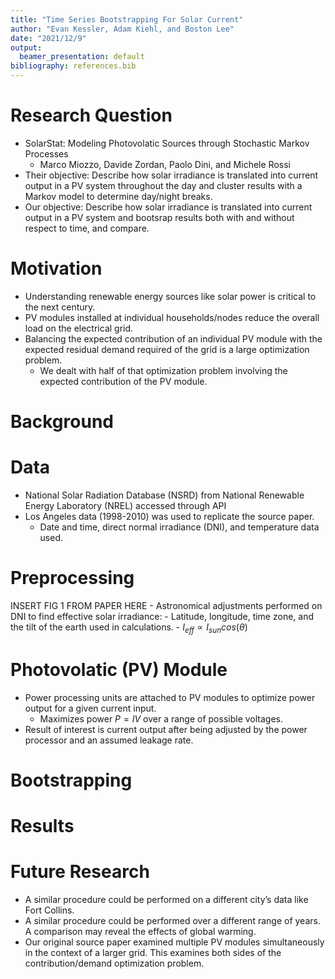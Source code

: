 ```yaml
---
title: "Time Series Bootstrapping For Solar Current"
author: "Evan Kessler, Adam Kiehl, and Boston Lee"
date: "2021/12/9"
output:
  beamer_presentation: default
bibliography: references.bib
---
```


# Research Question

- SolarStat: Modeling Photovolatic Sources through Stochastic Markov Processes
    - Marco Miozzo, Davide Zordan, Paolo Dini, and Michele Rossi
- Their objective: Describe how solar irradiance is translated into current output in a PV system throughout the day and cluster results with a Markov model to determine day/night breaks.
- Our objective: Describe how solar irradiance is translated into current output in a PV system and bootsrap results both with and without respect to time, and compare.

# Motivation

- Understanding renewable energy sources like solar power is critical to the next century.
- PV modules installed at individual households/nodes reduce the overall load on the electrical grid.
- Balancing the expected contribution of an individual PV module with the expected residual demand required of the grid is a large optimization problem.
    - We dealt with half of that optimization problem involving the expected contribution of the PV module.

# Background


# Data

- National Solar Radiation Database (NSRD) from National Renewable Energy Laboratory (NREL) accessed through API
- Los Angeles data (1998-2010) was used to replicate the source paper.
    - Date and time, direct normal irradiance (DNI), and temperature data used.

# Preprocessing

INSERT FIG 1 FROM PAPER HERE
- Astronomical adjustments performed on DNI to find effective solar irradiance:
    - Latitude, longitude, time zone, and the tilt of the earth used in calculations.
    - $I_{eff} \propto I_{sun}cos(\theta)$

# Photovolatic (PV) Module

- Power processing units are attached to PV modules to optimize power output for a given current input.
    - Maximizes power $P=IV$ over a range of possible voltages.
- Result of interest is current output after being adjusted by the power processor and an assumed leakage rate.

# Bootstrapping



# Results



# Future Research

- A similar procedure could be performed on a different city's data like Fort Collins.
- A similar procedure could be performed over a different range of years. A comparison may reveal the effects of global warming.
- Our original source paper examined multiple PV modules simultaneously in the context of a larger grid. This examines both sides of the contribution/demand optimization problem.
